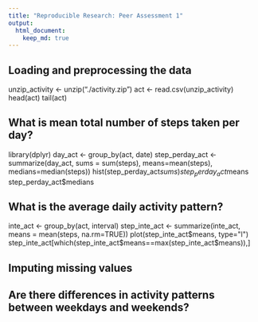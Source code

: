 ```yaml
---
title: "Reproducible Research: Peer Assessment 1"
output: 
  html_document:
    keep_md: true
---
```



## Loading and preprocessing the data
unzip_activity <- unzip("./activity.zip")
act <- read.csv(unzip_activity)
head(act)
tail(act)

## What is mean total number of steps taken per day?
library(dplyr)
day_act <- group_by(act, date)
step_perday_act <- summarize(day_act, sums = sum(steps), means=mean(steps), medians=median(steps))
hist(step_perday_act$sums)
step_perday_act$means 
step_perday_act$medians

## What is the average daily activity pattern?
inte_act <- group_by(act, interval)
step_inte_act <- summarize(inte_act, means = mean(steps, na.rm=TRUE))
plot(step_inte_act$means, type="l")
step_inte_act[which(step_inte_act$means==max(step_inte_act$means)),]

## Imputing missing values



## Are there differences in activity patterns between weekdays and weekends?
